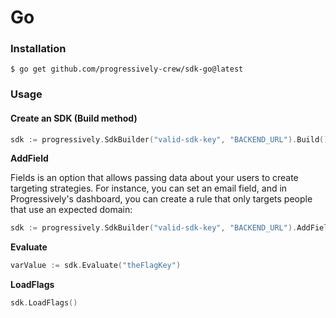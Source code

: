 # Go

### Installation <a href="#installation" id="installation"></a>

```
$ go get github.com/progressively-crew/sdk-go@latest
```

### Usage <a href="#usage" id="usage"></a>

#### Create an SDK (Build method)

```go
sdk := progressively.SdkBuilder("valid-sdk-key", "BACKEND_URL").Build()
```

**AddField**

Fields is an option that allows passing data about your users to create targeting strategies. For instance, you can set an email field, and in Progressively's dashboard, you can create a rule that only targets people that use an expected domain:

```go
sdk := progressively.SdkBuilder("valid-sdk-key", "BACKEND_URL").AddField("email", "marvin.frachet@something.com").Build()
```

**Evaluate**

```go
varValue := sdk.Evaluate("theFlagKey")
```

**LoadFlags**

```go
sdk.LoadFlags()
```
